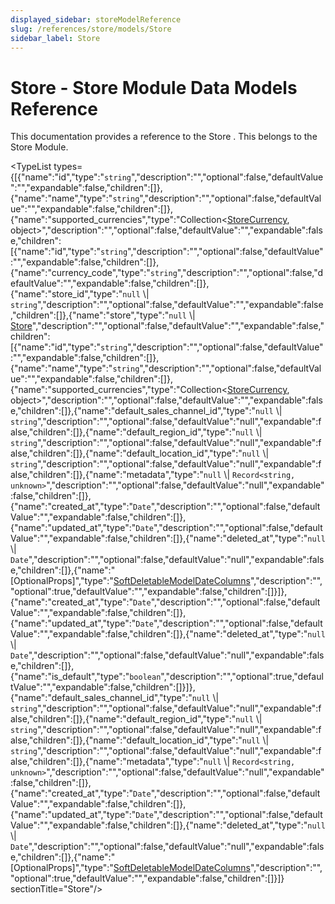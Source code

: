 ```yaml
---
displayed_sidebar: storeModelReference
slug: /references/store/models/Store
sidebar_label: Store
---
```



# Store - Store Module Data Models Reference

This documentation provides a reference to the Store . This belongs to the Store Module.

<TypeList types={[{"name":"id","type":"`string`","description":"","optional":false,"defaultValue":"","expandable":false,"children":[]},{"name":"name","type":"`string`","description":"","optional":false,"defaultValue":"","expandable":false,"children":[]},{"name":"supported_currencies","type":"Collection&#60;[StoreCurrency](../store_models.StoreCurrency/page.mdx), object&#62;","description":"","optional":false,"defaultValue":"","expandable":false,"children":[{"name":"id","type":"`string`","description":"","optional":false,"defaultValue":"","expandable":false,"children":[]},{"name":"currency_code","type":"`string`","description":"","optional":false,"defaultValue":"","expandable":false,"children":[]},{"name":"store_id","type":"`null` \\| `string`","description":"","optional":false,"defaultValue":"","expandable":false,"children":[]},{"name":"store","type":"`null` \\| [Store](page.mdx)","description":"","optional":false,"defaultValue":"","expandable":false,"children":[{"name":"id","type":"`string`","description":"","optional":false,"defaultValue":"","expandable":false,"children":[]},{"name":"name","type":"`string`","description":"","optional":false,"defaultValue":"","expandable":false,"children":[]},{"name":"supported_currencies","type":"Collection&#60;[StoreCurrency](../store_models.StoreCurrency/page.mdx), object&#62;","description":"","optional":false,"defaultValue":"","expandable":false,"children":[]},{"name":"default_sales_channel_id","type":"`null` \\| `string`","description":"","optional":false,"defaultValue":"null","expandable":false,"children":[]},{"name":"default_region_id","type":"`null` \\| `string`","description":"","optional":false,"defaultValue":"null","expandable":false,"children":[]},{"name":"default_location_id","type":"`null` \\| `string`","description":"","optional":false,"defaultValue":"null","expandable":false,"children":[]},{"name":"metadata","type":"`null` \\| `Record<string, unknown>`","description":"","optional":false,"defaultValue":"null","expandable":false,"children":[]},{"name":"created_at","type":"`Date`","description":"","optional":false,"defaultValue":"","expandable":false,"children":[]},{"name":"updated_at","type":"`Date`","description":"","optional":false,"defaultValue":"","expandable":false,"children":[]},{"name":"deleted_at","type":"`null` \\| `Date`","description":"","optional":false,"defaultValue":"null","expandable":false,"children":[]},{"name":"[OptionalProps]","type":"[SoftDeletableModelDateColumns](../../../types/DAL/types/types.DAL.SoftDeletableModelDateColumns/page.mdx)","description":"","optional":true,"defaultValue":"","expandable":false,"children":[]}]},{"name":"created_at","type":"`Date`","description":"","optional":false,"defaultValue":"","expandable":false,"children":[]},{"name":"updated_at","type":"`Date`","description":"","optional":false,"defaultValue":"","expandable":false,"children":[]},{"name":"deleted_at","type":"`null` \\| `Date`","description":"","optional":false,"defaultValue":"null","expandable":false,"children":[]},{"name":"is_default","type":"`boolean`","description":"","optional":true,"defaultValue":"","expandable":false,"children":[]}]},{"name":"default_sales_channel_id","type":"`null` \\| `string`","description":"","optional":false,"defaultValue":"null","expandable":false,"children":[]},{"name":"default_region_id","type":"`null` \\| `string`","description":"","optional":false,"defaultValue":"null","expandable":false,"children":[]},{"name":"default_location_id","type":"`null` \\| `string`","description":"","optional":false,"defaultValue":"null","expandable":false,"children":[]},{"name":"metadata","type":"`null` \\| `Record<string, unknown>`","description":"","optional":false,"defaultValue":"null","expandable":false,"children":[]},{"name":"created_at","type":"`Date`","description":"","optional":false,"defaultValue":"","expandable":false,"children":[]},{"name":"updated_at","type":"`Date`","description":"","optional":false,"defaultValue":"","expandable":false,"children":[]},{"name":"deleted_at","type":"`null` \\| `Date`","description":"","optional":false,"defaultValue":"null","expandable":false,"children":[]},{"name":"[OptionalProps]","type":"[SoftDeletableModelDateColumns](../../../types/DAL/types/types.DAL.SoftDeletableModelDateColumns/page.mdx)","description":"","optional":true,"defaultValue":"","expandable":false,"children":[]}]}  sectionTitle="Store"/>
